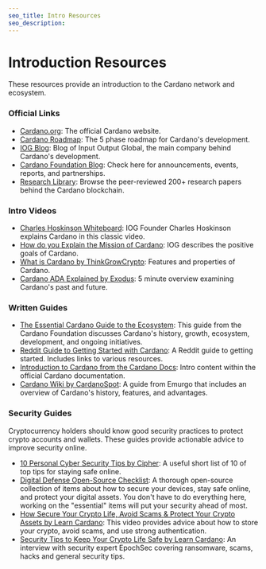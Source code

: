 ```yaml
---
seo_title: Intro Resources
seo_description: 
---
```


# Introduction Resources

These resources provide an introduction to the Cardano network and ecosystem.

### Official Links
- [Cardano.org](https://cardano.org/): The official Cardano website.  
- [Cardano Roadmap](https://roadmap.cardano.org/en/): The 5 phase roadmap for Cardano's development.  
- [IOG Blog](https://iohk.io/blog/): Blog of Input Output Global, the main company behind Cardano's development. 
- [Cardano Foundation Blog](https://cardanofoundation.org/blog): Check here for announcements, events, reports, and partnerships.  
- [Research Library](https://iohk.io/en/research/library/): Browse the peer-reviewed 200+ research papers behind the Cardano blockchain.  

### Intro Videos
- [Charles Hoskinson Whiteboard](https://www.youtube.com/watch?v=Ja9D0kpksxw): IOG Founder Charles Hoskinson explains Cardano in this classic video.  
- [How do you Explain the Mission of Cardano](https://www.youtube.com/watch?v=l_Nv0-PVrnM): IOG describes the positive goals of Cardano.  
- [What is Cardano by ThinkGrowCrypto](https://www.youtube.com/watch?v=BJ6l4oseK_k): Features and properties of Cardano.  
- [Cardano ADA Explained by Exodus](https://www.youtube.com/watch?v=5vQ5wePI-Fw): 5 minute overview examining Cardano's past and future.  

### Written Guides
- [The Essential Cardano Guide to the Ecosystem](https://services.iohk.io/hubfs/EssentialCardano/PDF/Essential%20Cardano%20Guide%20to%20the%20Ecosystem.pdf?hsLang=en): This guide from the Cardano Foundation discusses Cardano's history, growth, ecosystem, development, and ongoing initiatives.  
- [Reddit Guide to Getting Started with Cardano](https://www.reddit.com/r/cardano/comments/lnj5ne/getting_started_guide_a_newbies_guide_to_cardano/): A Reddit guide to getting started. Includes links to various resources.  
- [Introduction to Cardano from the Cardano Docs](https://docs.cardano.org/new-to-cardano/introduction/): Intro content within the official Cardano documentation.  
- [Cardano Wiki by CardanoSpot](https://cardanospot.io/wiki): A guide from Emurgo that includes an overview of Cardano's history, features, and advantages.  

### Security Guides
Cryptocurrency holders should know good security practices to protect crypto accounts and wallets. These guides provide actionable advice to improve security online.  

- [10 Personal Cyber Security Tips by Cipher](https://cipher.com/blog/10-personal-cyber-security-tips-cyberaware/): A useful short list of 10 of top tips for staying safe online.  
- [Digital Defense Open-Source Checklist](https://digital-defense.io/): A thorough open-source collection of items about how to secure your devices, stay safe online, and protect your digital assets. You don't have to do everything here, working on the "essential" items will put your security ahead of most.  
- [How Secure Your Crypto Life, Avoid Scams & Protect Your Crypto Assets by Learn Cardano](https://www.youtube.com/watch?v=W2YeB5clm0k): This video provides advice about how to store your crypto, avoid scams, and use strong authentication.  
- [Security Tips to Keep Your Crypto Life Safe by Learn Cardano](https://www.youtube.com/watch?v=bRFEx_TNc24): An interview with security expert EpochSec covering ransomware, scams, hacks and general security tips.  